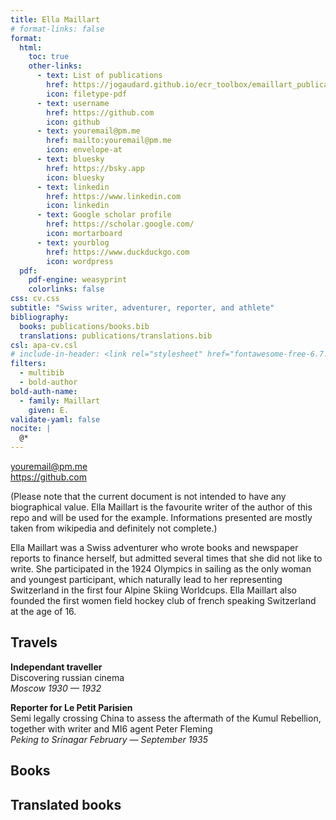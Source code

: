 ```yaml
---
title: Ella Maillart
# format-links: false
format:
  html:
    toc: true
    other-links:
      - text: List of publications
        href: https://jogaudard.github.io/ecr_toolbox/emaillart_publications.pdf
        icon: filetype-pdf
      - text: username
        href: https://github.com
        icon: github
      - text: youremail@pm.me
        href: mailto:youremail@pm.me
        icon: envelope-at
      - text: bluesky
        href: https://bsky.app
        icon: bluesky
      - text: linkedin
        href: https://www.linkedin.com
        icon: linkedin
      - text: Google scholar profile
        href: https://scholar.google.com/
        icon: mortarboard
      - text: yourblog
        href: https://www.duckduckgo.com
        icon: wordpress
  pdf:
    pdf-engine: weasyprint
    colorlinks: false
css: cv.css
subtitle: "Swiss writer, adventurer, reporter, and athlete"
bibliography:
  books: publications/books.bib
  translations: publications/translations.bib
csl: apa-cv.csl
# include-in-header: <link rel="stylesheet" href="fontawesome-free-6.7.1-web/css/fontawesome.min.css">
filters:
  - multibib
  - bold-author
bold-auth-name:
  - family: Maillart
    given: E.
validate-yaml: false
nocite: |
  @*
---
```



::: {.hide-on-desktop .contact-block}
[youremail@pm.me](mailto:youremail@pm.me)  
[https://github.com](https://github.com)

:::

::: {.no-print}
(Please note that the current document is not intended to have any biographical value. Ella Maillart is the favourite writer of the author of this repo and will be used for the example. Informations presented are mostly taken from wikipedia and definitely not complete.)

Ella Maillart was a Swiss adventurer who wrote books and newspaper reports to finance herself, but admitted several times that she did not like to write. She participated in the 1924 Olympics in sailing as the only woman and youngest participant, which naturally lead to her representing Switzerland in the first four Alpine Skiing Worldcups. Ella Maillart also founded the first women field hockey club of french speaking Switzerland at the age of 16.
:::

<!-- ## Currently

**Position** <br> details <br> *Institution* [*start --- Present*]{.cvdate} -->

## Travels

**Independant traveller** <br> Discovering russian cinema <br> *Moscow* [*1930 --- 1932*]{.cvdate}

**Reporter for Le Petit Parisien** <br> Semi legally crossing China to assess the aftermath of the Kumul Rebellion, together with writer and MI6 agent Peter Fleming  <br> *Peking to Srinagar* [*February --- September 1935*]{.cvdate}


## Books

::: {#refs-books}
:::

## Translated books

::: {#refs-translations}
:::